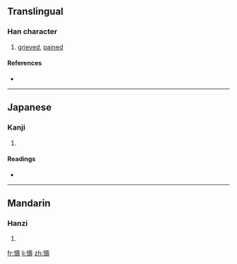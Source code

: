 ==Translingual==

===Han character===
{{Han char|rn=61|rad=心|as=14|sn=17|four=9404<sub>1</sub>|canj=心土弓戈 (PGNI)}}

# [[grieved]], [[pained]]

====References====
* {{Han ref|kx=0407.020|dkj=11386|dj=0747.420|hdz=42364.080|uh=61E4|ud=25060|bh=ECE5|bd=60645}}

----

==Japanese==

===Kanji===
{{ja-kanji|grade=|rs=心14}}

# {{defn|Japanese|sort=心14}}

====Readings====
* {{ja-readings|on=[[うう]] (chyū), [[じう]] (jiu), [[たう]] (tau), [[とう]] (tō)|kun=[[ほがらか]] (hogaraka), [[うれえる]] (ureeru)}}

----

==Mandarin==

===Hanzi===
{{cmn-hanzi|pin=[[chóu]] ([[chou2]])|wg=ch'ou<sup>2</sup>}}

# {{defn|Mandarin|sort=心14}}

[[fr:懤]]
[[li:懤]]
[[zh:懤]]